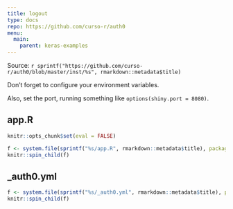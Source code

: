 ```yaml
---
title: logout
type: docs
repo: https://github.com/curso-r/auth0
menu:
  main:
    parent: keras-examples
---
```


<div class="source-ref">
<span class="caption">Source: </span>`r sprintf("https://github.com/curso-r/auth0/blob/master/inst/%s", rmarkdown::metadata$title)`
</div>

Don't forget to configure your environment variables. 

Also, set the port, running something like `options(shiny.port = 8080)`.

## app.R

```r
knitr::opts_chunk$set(eval = FALSE)

f <- system.file(sprintf("%s/app.R", rmarkdown::metadata$title), package = "auth0")
knitr::spin_child(f)
```

## _auth0.yml

```r
f <- system.file(sprintf("%s/_auth0.yml", rmarkdown::metadata$title), package = "auth0")
knitr::spin_child(f)
```

